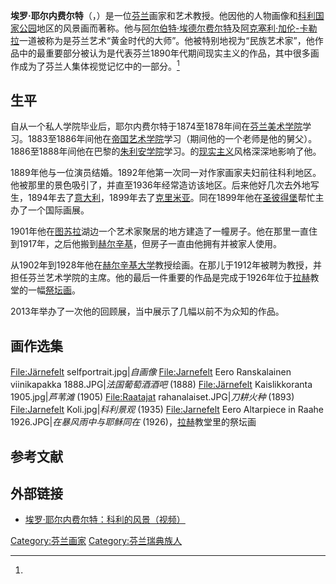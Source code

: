 {{Infobox person
| 姓名     = 埃罗·耶尔内费尔特
| 原文名   = Eero Järnefelt
| 语系     = sv
| 图像     = Eero Jarnefelt.jpg
| 图像替代 = 
| 图像说明 = 耶尔内费尔特于1920年代
| 出生名   = Erik Nikolai Järnefelt
| 出生日期 = {{Birth date|1863|11|8}}
| 出生地点 = [[File:Flag_of_Russia.svg|20px]][[俄罗斯帝国|俄罗斯帝国]][[芬兰大公国|芬兰大公国]][[维堡|维堡]]
| 逝世日期 = {{Death date and age|1937|11|15|1863|11|8}}
| 逝世地点 = {{FIN}}[[赫尔辛基|赫尔辛基]]
| 国籍     = [[芬兰|芬兰]]
| 语言     = 
| 别名     = 
| 职业     = 画家，教授
| 活跃时期 = 
| 知名原因 = 
| 知名作品 = 
| 亲属     = 哥哥：[[阿尔维德·耶尔内费尔特|阿尔维德·耶尔内费尔特]]
}}
'''埃罗·耶尔内费尔特'''（{{lang-sv|Erik (Eero) Nikolai Järnefelt}}，{{bd|1863年|11月8日|1937年|11月15日|catIdx=J}}）是一位[[芬兰|芬兰]]画家和艺术教授。他因他的人物画像和[[科利国家公园|科利国家公园]]地区的风景画而著称。他与[[阿尔伯特·埃德尔费尔特|阿尔伯特·埃德尔费尔特]]及[[阿克塞利·加伦-卡勒拉|阿克塞利·加伦-卡勒拉]]一道被称为是芬兰艺术“黄金时代的大师”。他被特别地视为“民族艺术家”，他作品中的最重要部分被认为是代表芬兰1890年代期间现实主义的作品，其中很多画作成为了芬兰人集体视觉记忆中的一部分。<ref name="EJ"/>

== 生平 ==
自从一个私人学院毕业后，耶尔内费尔特于1874至1878年间在[[芬兰美术学院|芬兰美术学院]]学习。1883至1886年间他在[[列宾美术学院|帝国艺术学院]]学习（期间他的一个老师是他的舅父）。1886至1888年间他在巴黎的[[朱利安学院|朱利安学院]]学习。{{le|Jules Bastien-Lepage|Jules Bastien-Lepage}}的[[现实主义|现实主义]]风格深深地影响了他。

1889年他与一位演员结婚。1892年他第一次同一对作家画家夫妇前往科利地区。他被那里的景色吸引了，并直至1936年经常造访该地区。后来他好几次去外地写生，1894年去了[[意大利|意大利]]，1899年去了[[克里米亚|克里米亚]]。同在1899年他在[[圣彼得堡|圣彼得堡]]帮忙主办了一个国际画展。

1901年他在[[图苏拉|图苏拉]]湖边一个艺术家聚居的地方建造了一幢房子。他在那里一直住到1917年，之后他搬到[[赫尔辛基|赫尔辛基]]，但房子一直由他拥有并被家人使用。

从1902年到1928年他在[[赫尔辛基大学|赫尔辛基大学]]教授绘画。在那儿于1912年被聘为教授，并担任芬兰艺术学院的主席。他的最后一件重要的作品是完成于1926年位于[[拉赫|拉赫]]教堂的一幅[[单幅祭坛画|祭坛画]]。

2013年举办了一次他的回顾展，当中展示了几幅以前不为众知的作品。

== 画作选集 ==
<gallery class="center" widths="150" heights="120">
File:Järnefelt selfportrait.jpg|''自画像''
File:Jarnefelt Eero Ranskalainen viinikapakka 1888.JPG|''法国葡萄酒酒吧'' (1888)
File:Järnefelt Kaislikkoranta 1905.jpg|''芦苇滩'' (1905)
File:Raatajat rahanalaiset.JPG|''刀耕火种'' (1893)
File:Jarnefelt Koli.jpg|''科利景观'' (1935)
File:Jarnefelt Eero Altarpiece in Raahe 1926.JPG|''在暴风雨中与耶稣同在'' (1926)，[[拉赫|拉赫]]教堂里的祭坛画
</gallery>

== 参考文献 ==
{{Reflist|30em|refs=
<ref name="EJ">{{cite web | url = http://www.kansallisbiografia.fi/kb/artikkeli/3497/ | title = Järnefelt, Eero (1863 - 1937) | author = Konttinen, Riitta | language = fi | publisher = Biografiakeskus, Suomalaisen Kirjallisuuden Seura | date = 2000-06-07 | accessdate = 2017-02-09 | archive-date = 2017-01-11 | archive-url = https://web.archive.org/web/20170111043505/http://www.kansallisbiografia.fi/kb/artikkeli/3497/ | dead-url = no }}</ref>
}}

== 外部链接 ==
{{commonscat|Eero Järnefelt}}
* [http://www.kantti.net/2015/11/taidevartti-eero-jarnefelt-maisema-kolilta/ 埃罗·耶尔内费尔特：科利的风景（视频）] {{Wayback|url=http://www.kantti.net/2015/11/taidevartti-eero-jarnefelt-maisema-kolilta/ |date=20201026120301 }}

{{Authority control}}
{{DEFAULTSORT:Jarnefelt, Eero}}

[[Category:芬兰画家|Category:芬兰画家]]
[[Category:芬兰瑞典族人|Category:芬兰瑞典族人]]